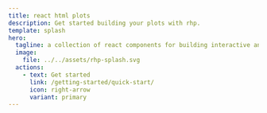 ```yaml
---
title: react html plots
description: Get started building your plots with rhp.
template: splash
hero:
  tagline: a collection of react components for building interactive and dynamic charts
  image:
    file: ../../assets/rhp-splash.svg
  actions:
    - text: Get started
      link: /getting-started/quick-start/
      icon: right-arrow
      variant: primary
---
```



<CardGrid >
	<Card
		href="/getting-started/introduction"
		title="Documentation"
		description="Learn how to build plots with the rhp component library."
	/>
	<Card
		href="gallery"
		title="Gallery"
		description="Check out examples and sample applications."
	/>
	<Card
		href="./dev-notes"
		title="Blog"
		description="Stay up to date with the latest news and updates."
	/>
	<Card
		href="./community"
		title="Community"
		description="Come join the discussion!"
	/>
</CardGrid>
